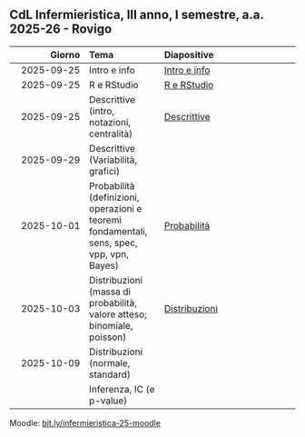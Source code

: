 ## CdL Infermieristica, III anno, I semestre, a.a. 2025-26 - Rovigo


| **Giorno** | **Tema** | **Diapositive** |
|------------------:|:------------------|:---------------------------------|
| 2025-09-25 | Intro e info | [Intro e info](../slides/00-intro_and_info.html) |
| 2025-09-25 | R e RStudio | [R e RStudio](../slides/01-r_rstudio.html) |
| 2025-09-25 | Descrittive (intro, notazioni, centralità) | [Descrittive](../slides/02-descrittive.html) |
| 2025-09-29 | Descrittive (Variabilità, grafici) |  |
| 2025-10-01 | Probabilità (definizioni, operazioni e teoremi fondamentali, sens, spec, vpp, vpn, Bayes) | [Probabilità](../slides/03-probabilita.html) |
| 2025-10-03 | Distribuzioni (massa di probabilità, valore atteso; binomiale, poisson) | [Distribuzioni](../slides/04-distribuzioni.html) |
| 2025-10-09 | Distribuzioni (normale, standard) | |
|  | Inferenza, IC (e p-value) |  |

Moodle: [bit.ly/infermieristica-25-moodle](bit.ly/infermieristica-25-moodle)
